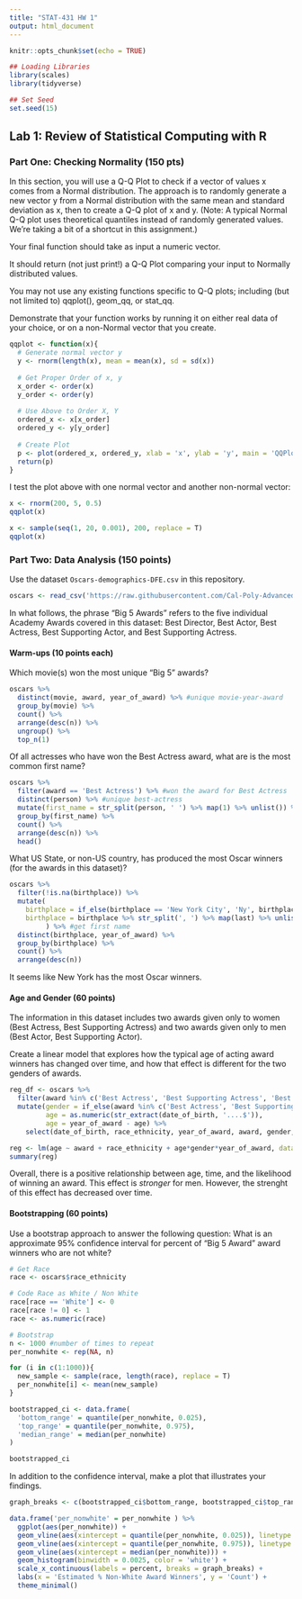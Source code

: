 ```yaml
---
title: "STAT-431 HW 1"
output: html_document
---
```


```r
knitr::opts_chunk$set(echo = TRUE)

## Loading Libraries
library(scales)
library(tidyverse)

## Set Seed
set.seed(15)
```

## Lab 1: Review of Statistical Computing with R
### Part One: Checking Normality (150 pts)
In this section, you will use a Q-Q Plot to check if a vector of values x comes from a Normal distribution.
The approach is to randomly generate a new vector y from a Normal distribution with the same mean and standard deviation as x, then to create a Q-Q plot of x and y. (Note: A typical Normal Q-Q plot uses theoretical quantiles instead of randomly generated values. We're taking a bit of a shortcut in this assignment.)

Your final function should take as input a numeric vector.

It should return (not just print!) a Q-Q Plot comparing your input to Normally distributed values.

You may not use any existing functions specific to Q-Q plots; including (but not limited to) qqplot(), geom_qq, or stat_qq.

Demonstrate that your function works by running it on either real data of your choice, or on a non-Normal vector that you create.


```r
qqplot <- function(x){
  # Generate normal vector y
  y <- rnorm(length(x), mean = mean(x), sd = sd(x))
  
  # Get Proper Order of x, y
  x_order <- order(x)
  y_order <- order(y)
  
  # Use Above to Order X, Y
  ordered_x <- x[x_order]
  ordered_y <- y[y_order]
  
  # Create Plot
  p <- plot(ordered_x, ordered_y, xlab = 'x', ylab = 'y', main = 'QQPlot')
  return(p)
}
```

I test the plot above with one normal vector and another non-normal vector:
```r
x <- rnorm(200, 5, 0.5)
qqplot(x)
```

```r
x <- sample(seq(1, 20, 0.001), 200, replace = T)
qqplot(x)
```


### Part Two: Data Analysis (150 points)
Use the dataset `Oscars-demographics-DFE.csv` in this repository.

```r
oscars <- read_csv('https://raw.githubusercontent.com/Cal-Poly-Advanced-R/Lab_1/master/Oscars-demographics-DFE.csv')
```


In what follows, the phrase "Big 5 Awards" refers to the five individual Academy Awards covered in this dataset: Best Director, Best Actor, Best Actress, Best Supporting Actor, and Best Supporting Actress.

#### Warm-ups (10 points each)
Which movie(s) won the most unique "Big 5" awards?

```r
oscars %>% 
  distinct(movie, award, year_of_award) %>% #unique movie-year-award
  group_by(movie) %>%
  count() %>%
  arrange(desc(n)) %>%
  ungroup() %>%
  top_n(1)
```


Of all actresses who have won the Best Actress award, what are is the most common first name?

```r
oscars %>% 
  filter(award == 'Best Actress') %>% #won the award for Best Actress
  distinct(person) %>% #unique best-actress
  mutate(first_name = str_split(person, ' ') %>% map(1) %>% unlist()) %>% #get first name
  group_by(first_name) %>%
  count() %>%
  arrange(desc(n)) %>%
  head()
```

What US State, or non-US country, has produced the most Oscar winners (for the awards in this dataset)?

```r
oscars %>% 
  filter(!is.na(birthplace)) %>%
  mutate(
    birthplace = if_else(birthplace == 'New York City', 'Ny', birthplace),
    birthplace = birthplace %>% str_split(', ') %>% map(last) %>% unlist()
         ) %>% #get first name
  distinct(birthplace, year_of_award) %>%
  group_by(birthplace) %>%
  count() %>% 
  arrange(desc(n))
```

It seems like New York has the most Oscar winners.

#### Age and Gender (60 points)
The information in this dataset includes two awards given only to women (Best Actress, Best Supporting Actress) and two awards given only to men (Best Actor, Best Supporting Actor).

Create a linear model that explores how the typical age of acting award winners has changed over time, and how that effect is different for the two genders of awards.

```r
reg_df <- oscars %>%
  filter(award %in% c('Best Actress', 'Best Supporting Actress', 'Best Actor', 'Best Supporting Actor')) %>%
  mutate(gender = if_else(award %in% c('Best Actress', 'Best Supporting Actress'), 'F', 'M'),
         age = as.numeric(str_extract(date_of_birth, '....$')),
         age = year_of_award - age) %>%
    select(date_of_birth, race_ethnicity, year_of_award, award, gender, age) 

reg <- lm(age ~ award + race_ethnicity + age*gender*year_of_award, data = reg_df)
summary(reg)
```

Overall, there is a positive relationship between age, time, and the likelihood of winning an award. This effect is *stronger* for men. However, the strenght of this effect has decreased over time.



#### Bootstrapping (60 points)
Use a bootstrap approach to answer the following question:
What is an approximate 95% confidence interval for percent of "Big 5 Award" award winners who are not white?

```r
# Get Race
race <- oscars$race_ethnicity

# Code Race as White / Non White
race[race == 'White'] <- 0
race[race != 0] <- 1
race <- as.numeric(race)

# Bootstrap
n <- 1000 #number of times to repeat
per_nonwhite <- rep(NA, n)

for (i in c(1:1000)){
  new_sample <- sample(race, length(race), replace = T)
  per_nonwhite[i] <- mean(new_sample)
}

bootstrapped_ci <- data.frame(
  'bottom_range' = quantile(per_nonwhite, 0.025),
  'top_range' = quantile(per_nonwhite, 0.975),
  'median_range' = median(per_nonwhite)
)

bootstrapped_ci
```


In addition to the confidence interval, make a plot that illustrates your findings.

```r
graph_breaks <- c(bootstrapped_ci$bottom_range, bootstrapped_ci$top_range, bootstrapped_ci$median_range)

data.frame('per_nonwhite' = per_nonwhite ) %>%
  ggplot(aes(per_nonwhite)) + 
  geom_vline(aes(xintercept = quantile(per_nonwhite, 0.025)), linetype = 'dashed') +
  geom_vline(aes(xintercept = quantile(per_nonwhite, 0.975)), linetype = 'dashed') +
  geom_vline(aes(xintercept = median(per_nonwhite))) +
  geom_histogram(binwidth = 0.0025, color = 'white') +
  scale_x_continuous(labels = percent, breaks = graph_breaks) +
  labs(x = 'Estimated % Non-White Award Winners', y = 'Count') +
  theme_minimal()
```





